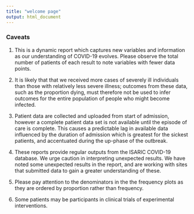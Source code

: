 ```yaml
---
title: "welcome page"
output: html_document
---
```


### Caveats

1) This is a dynamic report which captures new variables and information as our understanding of COVID-19 evolves. Please observe the total number of patients of each result to note variables with fewer data points.

2) It is likely that that we received more cases of severely ill individuals than those with relatively less severe illness; outcomes from these data, such as the proportion dying, must therefore not be used to infer outcomes for the entire population of people who might become infected. 

3) Patient data are collected and uploaded from start of admission, however a complete patient data set is not available until the episode of care is complete. This causes a predictable lag in available data influenced by the duration of admission which is greatest for the sickest patients, and accentuated during the up-phase of the outbreak.

4) These reports provide regular outputs from the ISARIC COVID-19 database. We urge caution in interpreting unexpected results. We have noted some unexpected results in the report, and are working with sites that submitted data to gain a greater understanding of these.

5) Please pay attention to the denominators in the the frequency plots as they are ordered by proportion rather than frequency.

6) Some patients may be participants in clinical trials of experimental interventions. 

